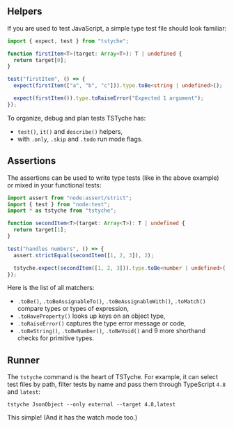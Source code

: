 
<Essentials />

## Helpers

If you are used to test JavaScript, a simple type test file should look familiar:

```ts
import { expect, test } from "tstyche";

function firstItem<T>(target: Array<T>): T | undefined {
  return target[0];
}

test("firstItem", () => {
  expect(firstItem(["a", "b", "c"])).type.toBe<string | undefined>();

  expect(firstItem()).type.toRaiseError("Expected 1 argument");
});
```

To organize, debug and plan tests TSTyche has:

- `test()`, `it()` and `describe()` helpers,
- with `.only`, `.skip` and `.todo` run mode flags.

## Assertions

The assertions can be used to write type tests (like in the above example) or mixed in your functional tests:

```ts
import assert from "node:assert/strict";
import { test } from "node:test";
import * as tstyche from "tstyche";

function secondItem<T>(target: Array<T>): T | undefined {
  return target[1];
}

test("handles numbers", () => {
  assert.strictEqual(secondItem([1, 2, 3]), 2);

  tstyche.expect(secondItem([1, 2, 3])).type.toBe<number | undefined>();
});
```

Here is the list of all matchers:

- `.toBe()`, `.toBeAssignableTo()`, `.toBeAssignableWith()`, `.toMatch()` compare types or types of expression,
- `.toHaveProperty()` looks up keys on an object type,
- `.toRaiseError()` captures the type error message or code,
- `.toBeString()`, `.toBeNumber()`, `.toBeVoid()` and 9 more shorthand checks for primitive types.

## Runner

The `tstyche` command is the heart of TSTyche. For example, it can select test files by path, filter tests by name and pass them through TypeScript `4.8` and `latest`:

```shell
tstyche JsonObject --only external --target 4.8,latest
```

This simple! (And it has the watch mode too.)
